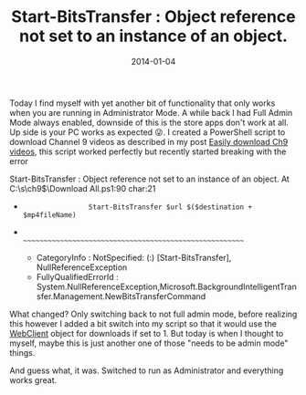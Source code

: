﻿---
title: 'Start-BitsTransfer : Object reference not set to an instance of an object.'
date: 2014-01-04
tags: ['Requires Admin', 'PowerShell']
draft: false
summary: 'Today I find myself with yet another bit of functionality that only works when you are running in Administrator Mode. A while back I had Full Admin Mode always enabled, downside of this is the store apps don''t work at all. Up side is your PC works as expected . I created a PowerShell script to download Channel 9 videos as described in my post Easily download Ch9 videos, this script worked perfectly but recently started breaking with the error'
---


Today I find myself with yet another bit of functionality that only works when you are running in Administrator Mode. A while back I had Full Admin Mode always enabled, downside of this is the store apps don't work at all. Up side is your PC works as expected 😜. I created a PowerShell script to download Channel 9 videos as described in my post [Easily download Ch9 videos](https://gordonbeeming.com/blog/post/easily-download-ch9-videos), this script worked perfectly but recently started breaking with the error
 
Start-BitsTransfer : Object reference not set to an instance of an object.
At C:\s\ch9$\Download All.ps1:90 char:21
+                     Start-BitsTransfer $url $($destination + $mp4fileName)
+                     ~~~~~~~~~~~~~~~~~~~~~~~~~~~~~~~~~~~~~~~~~~~~~~~~~~~~~~
    + CategoryInfo          : NotSpecified: (:) [Start-BitsTransfer], NullReferenceException
    + FullyQualifiedErrorId : System.NullReferenceException,Microsoft.BackgroundIntelligentTransfer.Management.NewBitsTransferCommand
 
What changed? Only switching back to not full admin mode, before realizing this however I added a bit switch into my script so that it would use the <a href="http://msdn.microsoft.com/en-us/library/system.net.webclient.aspx">WebClient</a> object for downloads if set to 1. But today is when I thought to myself, maybe this is just another one of those "needs to be admin mode" things. 
 
And guess what, it was. Switched to run as Administrator and everything works great.


